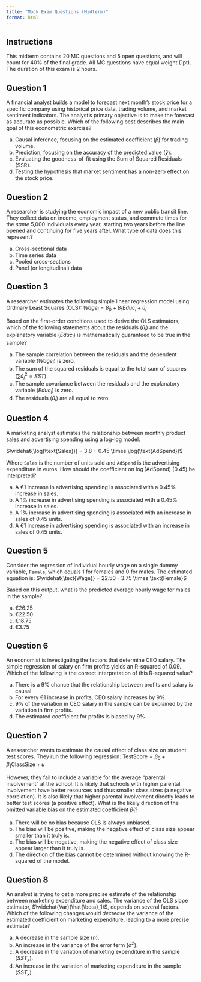 ```yaml
---
title: "Mock Exam Questions (Midterm)"
format: html
---
```


## Instructions

This midterm contains 20 MC questions and 5 open questions, and will count for 40% of the final grade. All MC questions have equal weight (1pt). The duration of this exam is 2 hours. 

## Question 1

A financial analyst builds a model to forecast next month's stock price for a specific company using historical price data, trading volume, and market sentiment indicators. The analyst's primary objective is to make the forecast as accurate as possible. Which of the following best describes the main goal of this econometric exercise?

a) Causal inference, focusing on the estimated coefficient ($\hat{\beta}$) for trading volume.
b) Prediction, focusing on the accuracy of the predicted value ($\hat{y}$).
c) Evaluating the goodness-of-fit using the Sum of Squared Residuals (SSR).
d) Testing the hypothesis that market sentiment has a non-zero effect on the stock price.

## Question 2

A researcher is studying the economic impact of a new public transit line. They collect data on income, employment status, and commute times for the *same* 5,000 individuals every year, starting two years before the line opened and continuing for five years after. What type of data does this represent?

a) Cross-sectional data
b) Time series data
c) Pooled cross-sections
d) Panel (or longitudinal) data


## Question 3

A researcher estimates the following simple linear regression model using Ordinary Least Squares (OLS):
$Wage_i = \hat{\beta}_0 + \hat{\beta}_1 Educ_i + \hat{u}_i$

Based on the first-order conditions used to derive the OLS estimators, which of the following statements about the residuals ($\hat{u}_i$) and the explanatory variable ($Educ_i$) is mathematically guaranteed to be true in the sample?

a) The sample correlation between the residuals and the dependent variable ($Wage_i$) is zero.
b) The sum of the squared residuals is equal to the total sum of squares ($\sum \hat{u}_i^2 = SST$).
c) The sample covariance between the residuals and the explanatory variable ($Educ_i$) is zero.
d) The residuals ($\hat{u}_i$) are all equal to zero.


## Question 4

A marketing analyst estimates the relationship between monthly product sales and advertising spending using a log-log model:

$\widehat{\log(\text{Sales})} = 3.8 + 0.45 \times \log(\text{AdSpend})$

Where `Sales` is the number of units sold and `AdSpend` is the advertising expenditure in euros. How should the coefficient on $\log(\text{AdSpend})$ (0.45) be interpreted?

a) A €1 increase in advertising spending is associated with a 0.45% increase in sales.
b) A 1% increase in advertising spending is associated with a 0.45% increase in sales.
c) A 1% increase in advertising spending is associated with an increase in sales of 0.45 units.
d) A €1 increase in advertising spending is associated with an increase in sales of 0.45 units.

## Question 5

Consider the regression of individual hourly wage on a single dummy variable, `Female`, which equals 1 for females and 0 for males. The estimated equation is:
$\widehat{\text{Wage}} = 22.50 - 3.75 \times \text{Female}$

Based on this output, what is the predicted average hourly wage for males in the sample?

a) €26.25
b) €22.50
c) €18.75
d) €3.75


## Question 6

An economist is investigating the factors that determine CEO salary. The simple regression of salary on firm profits yields an R-squared of 0.09. Which of the following is the correct interpretation of this R-squared value?

a) There is a 9% chance that the relationship between profits and salary is causal.
b) For every €1 increase in profits, CEO salary increases by 9%.
c) 9% of the variation in CEO salary in the sample can be explained by the variation in firm profits.
d) The estimated coefficient for profits is biased by 9%.


## Question 7

A researcher wants to estimate the causal effect of class size on student test scores. They run the following regression:
$\text{TestScore} = \beta_0 + \beta_1 \text{ClassSize} + u$

However, they fail to include a variable for the average "parental involvement" at the school. It is likely that schools with higher parental involvement have better resources and thus smaller class sizes (a negative correlation). It is also likely that higher parental involvement directly leads to better test scores (a positive effect). What is the likely direction of the omitted variable bias on the estimated coefficient $\hat{\beta}_1$?

a) There will be no bias because OLS is always unbiased.
b) The bias will be positive, making the negative effect of class size appear smaller than it truly is.
c) The bias will be negative, making the negative effect of class size appear larger than it truly is.
d) The direction of the bias cannot be determined without knowing the R-squared of the model.


## Question 8

An analyst is trying to get a more precise estimate of the relationship between marketing expenditure and sales. The variance of the OLS slope estimator, $\widehat{Var}(\hat{\beta}_1)$, depends on several factors. Which of the following changes would *decrease* the variance of the estimated coefficient on marketing expenditure, leading to a more precise estimate?

a) A decrease in the sample size ($n$).
b) An increase in the variance of the error term ($\sigma^2$).
c) A decrease in the variation of marketing expenditure in the sample ($SST_x$).
d) An increase in the variation of marketing expenditure in the sample ($SST_x$).

